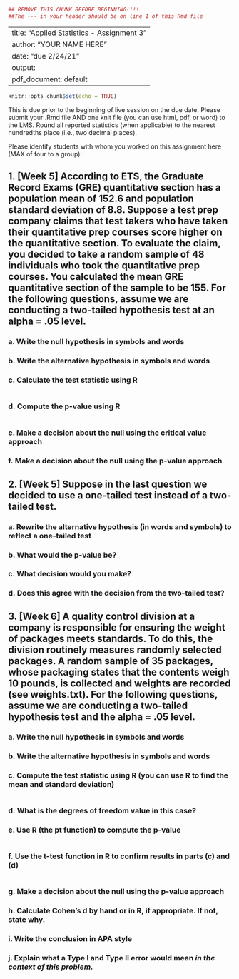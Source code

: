 ```{r}
## REMOVE THIS CHUNK BEFORE BEGINNING!!!! 
##The --- in your header should be on line 1 of this Rmd file
```
---
title: "Applied Statistics - Assignment 3"
author: "YOUR NAME HERE"
date: "due 2/24/21"
output: 
  pdf_document: default
---

```{r  include=FALSE}
knitr::opts_chunk$set(echo = TRUE)
```

This is due prior to the beginning of live session on the due date. Please submit your .Rmd file AND one knit file (you can use html, pdf, or word) to the LMS. Round all reported statistics (when applicable) to the nearest hundredths place (i.e., two decimal places). 

Please identify students with whom you worked on this assignment here (MAX of four to a group):

## 	1. [Week 5] According to ETS, the Graduate Record Exams (GRE) quantitative section has a population mean of 152.6 and population standard deviation of 8.8. Suppose a test prep company claims that test takers who have taken their quantitative prep courses score higher on the quantitative section. To evaluate the claim, you decided to take a random sample of 48 individuals who took the quantitative prep courses. You calculated the mean GRE quantitative section of the sample to be 155. For the following questions, assume we are conducting a two-tailed hypothesis test at an alpha = .05 level. 
\setlength{\leftskip}{1cm}
### a.	Write the null hypothesis in symbols and words


### b.	Write the alternative hypothesis in symbols and words


### c.	Calculate the test statistic using R
```{r}

```

### d.	Compute the p-value using R
```{r}

```

### e.	Make a decision about the null using the critical value approach


### f.	Make a decision about the null using the p-value approach


\setlength{\leftskip}{0pt}
## 2. [Week 5] Suppose in the last question we decided to use a one-tailed test instead of a two-tailed test.
\setlength{\leftskip}{1cm}
### a.	Rewrite the alternative hypothesis (in words and symbols) to reflect a one-tailed test


### b.	What would the p-value be? 


### c.	What decision would you make? 


### d.	Does this agree with the decision from the two-tailed test?


\setlength{\leftskip}{0pt}
## 3.	[Week 6] A quality control division at a company is responsible for ensuring the weight of packages meets standards. To do this, the division routinely measures randomly selected packages. A random sample of 35 packages, whose packaging states that the contents weigh 10 pounds, is collected and weights are recorded (see weights.txt). For the following questions, assume we are conducting a two-tailed hypothesis test and the alpha = .05 level. 
\setlength{\leftskip}{1cm}
### a.	Write the null hypothesis in symbols and words


### b.	Write the alternative hypothesis in symbols and words


### c.	Compute the test statistic using R (you can use R to find the mean and standard deviation)
```{r}

```

### d.	What is the degrees of freedom value in this case?


### e.	Use R (the pt function) to compute the p-value
```{r}

```

### f.	Use the t-test function in R to confirm results in parts (c) and (d)
```{r}

```

### g.	Make a decision about the null using the p-value approach


### h.	Calculate Cohen’s d by hand or in R, if appropriate. If not, state why.


### i.	Write the conclusion in APA style


### j.	Explain what a Type I and Type II error would mean *in the context of this problem.*




